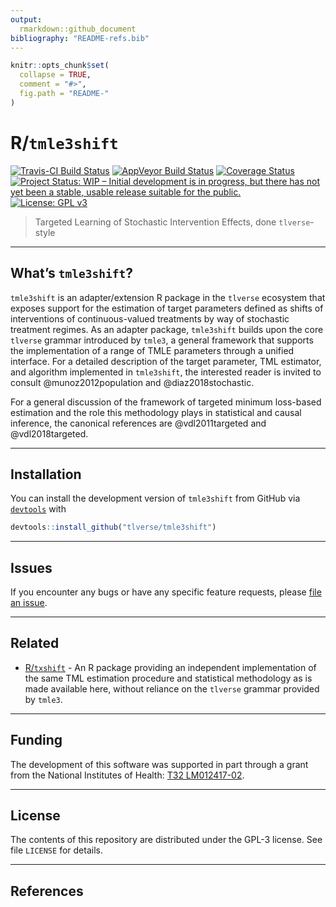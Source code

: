 ```yaml
---
output:
  rmarkdown::github_document
bibliography: "README-refs.bib"
---
```


<!-- README.md is generated from README.Rmd. Please edit that file -->

```r
knitr::opts_chunk$set(
  collapse = TRUE,
  comment = "#>",
  fig.path = "README-"
)
```

# R/`tmle3shift`

[![Travis-CI Build Status](https://travis-ci.org/tlverse/tmle3shift.svg?branch=master)](https://travis-ci.org/tlverse/tmle3shift)
[![AppVeyor Build  Status](https://ci.appveyor.com/api/projects/status/github/tlverse/tmle3shift?branch=master&svg=true)](https://ci.appveyor.com/project/tlverse/tmle3shift)
[![Coverage Status](https://img.shields.io/codecov/c/github/tlverse/tmle3shift/master.svg)](https://codecov.io/github/tlverse/tmle3shift?branch=master)
[![Project Status: WIP – Initial development is in progress, but there has not yet been a stable, usable release suitable for the public.](http://www.repostatus.org/badges/latest/wip.svg)](http://www.repostatus.org/#wip)
[![License: GPL v3](https://img.shields.io/badge/License-GPL%20v3-blue.svg)](http://www.gnu.org/licenses/gpl-3.0)

> Targeted Learning of Stochastic Intervention Effects, done `tlverse`-style

---

## What's `tmle3shift`?

`tmle3shift` is an adapter/extension R package in the `tlverse` ecosystem that
exposes support for the estimation of target parameters defined as shifts of
interventions of continuous-valued treatments by way of stochastic treatment
regimes. As an adapter package, `tmle3shift` builds upon the core `tlverse`
grammar introduced by `tmle3`, a general framework that supports the
implementation of a range of TMLE parameters through a unified interface. For a
detailed description of the target parameter, TML estimator, and algorithm
implemented in `tmle3shift`, the interested reader is invited to consult
@munoz2012population and @diaz2018stochastic.

For a general discussion of the framework of targeted minimum loss-based
estimation and the role this methodology plays in statistical and causal
inference, the canonical references are @vdl2011targeted and @vdl2018targeted.

---

## Installation

You can install the development version of `tmle3shift` from GitHub via
[`devtools`](https://www.rstudio.com/products/rpackages/devtools/) with

```r
devtools::install_github("tlverse/tmle3shift")
```

---

## Issues

If you encounter any bugs or have any specific feature requests, please [file an
issue](https://github.com/tlverse/tmle3shift/issues).

---

## Related

* [R/`txshift`](https://github.com/nhejazi/txshift) - An R package providing an
  independent implementation of the same TML estimation procedure and
  statistical methodology as is made available here, without reliance on the
  `tlverse` grammar provided by `tmle3`.

---

## Funding

The development of this software was supported in part through a grant from the
National Institutes of Health: [T32
LM012417-02](https://projectreporter.nih.gov/project_info_description.cfm?aid=9248418&icde=37849831&ddparam=&ddvalue=&ddsub=&cr=1&csb=default&cs=ASC&pball=).

---

## License

The contents of this repository are distributed under the GPL-3 license. See
file `LICENSE` for details.

---

## References

